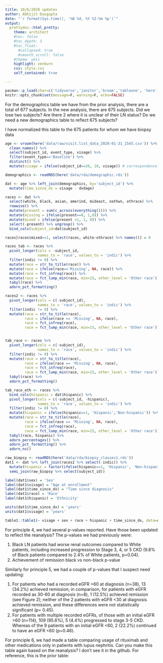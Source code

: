 ```yaml
---
title: 10/6/2020 updates
author: Abhijit Dasgupta
date: "`r format(Sys.time(), '%B %d, %Y %I:%m %p')`"
output:
  prettydoc::html_pretty:
    theme: architect
    #toc: false
    #toc_depth: 3
    #toc_float:
      #collapsed: true
      #smooth_scroll: false
    #theme: yeti
    highlight: zenburn
    css: style.css
    self_contained: true

---
```


```r
pacman::p_load(char=c('tidyverse','janitor','broom','tableone', 'here', 'vroom', 'table1'))
knitr::opts_chunk$set(message=F, warning=F, echo=FALSE)
```

::: {.query}
For the demographics table we have from the prior analysis, there are a total of 677 subjects. In the new analysis, there are 675 subjects. Did we lose two subjects? Are there 2 where it is unclear of their LN status? Do we need a new demographics table to reflect 675 subjects?
:::

I have normalized this table to the 675 patients for whom we have biopsy data

```r
age <- vroom(here('data/raw/visit.list_data_2020-01-31_1545.csv')) %>%
  clean_names() %>%
  select(subject_id, event_type, visage) %>%
  filter(event_type=='Baseline') %>%
  distinct() %>%
  mutate(visage = ifelse(subject_id==26, 10, visage)) # correspondence on 2020-08-14

demographics <- readRDS(here('data/rda/demographic.rds'))

dat <- age %>% left_join(demographics, by='subject_id') %>%
  mutate(time_since_dx = visage - dxdage)

races <- dat %>%
  select(white, black, asian, amerind, mideast, nathwn, othrace) %>%
  rowwise() %>%
  mutate(present = sum(c_across(everything()))) %>%
  mutate(missing = ifelse(present==0, 1,0)) %>%
  mutate(mixed = ifelse(present >1, 1, 0)) %>%
  select(-present) %>% ungroup() %>%
  bind_cols(subject_id=dat$subject_id)

races[races$mixed==1, select(races, white:othrace) %>% names()] = 0

races_tab <- races %>%
  pivot_longer(cols = -subject_id,
               names_to = 'race', values_to = 'indic') %>%
  filter(indic != 0) %>%
  mutate(race = str_to_title(race)) %>%
  mutate(race = ifelse(race=='Missing', NA, race)) %>%
  mutate(race = fct_infreq(race)) %>%
  mutate(race = fct_lump_min(race, min=15, other_level = 'Other race')) %>%
  tabyl(race) %>%
  adorn_pct_formatting()

races2 <- races %>%
  pivot_longer(cols = c(-subject_id),
               names_to = 'race', values_to = 'indic') %>%
  filter(indic != 0) %>%
  mutate(race = str_to_title(race),
         race = ifelse(race == 'Missing', NA, race),
         race = fct_infreq(race),
         race = fct_lump_min(race, min=15, other_level = 'Other race'))


tab_race <- races %>%
  pivot_longer(cols = c(-subject_id),
               names_to = 'race', values_to = 'indic') %>%
  filter(indic != 0) %>%
  mutate(race = str_to_title(race),
         race = ifelse(race == 'Missing', NA, race),
         race = fct_infreq(race),
         race = fct_lump_min(race, min=15, other_level = 'Other race')) %>%
  tabyl(race) %>%
  adorn_pct_formatting()

tab_race_eth <- races %>%
  bind_cols(hispanic = dat$hispanic) %>%
  pivot_longer(cols = c(-subject_id, -hispanic),
               names_to = 'race', values_to = 'indic') %>%
  filter(indic != 0) %>%
  mutate(hispanic = ifelse(hispanic==1, 'Hispanic','Non-hispanic')) %>%
  mutate(race = str_to_title(race),
         race = ifelse(race == 'Missing', NA, race),
         race = fct_infreq(race),
         race = fct_lump_min(race, min=15, other_level = 'Other race')) %>%
  tabyl(race, hispanic) %>%
  adorn_percentages() %>%
  adorn_pct_formatting() %>%
  adorn_ns()

raw_biopsy <- readRDS(here('data/rda/biopsy_classes1.rds'))
dat1 <- dat %>% left_join(races2 %>% select(-indic)) %>%
  mutate(hispanic = factor(ifelse(hispanic==1, 'Hispanic', 'Non-hispanic'))) %>% 
  semi_join(raw_biopsy %>% select(subject_id))

label(dat1$sex) = 'Sex'
label(dat1$visage) = "Age at enrollment"
label(dat1$time_since_dx) = "Time since diagnosis"
label(dat1$race) = 'Race'
label(dat1$hispanic) = 'Ethnicity'

units(dat1$time_since_dx) = 'years'
units(dat1$visage) = 'years'

table1::table1(~ visage + sex + race + hispanic + time_since_dx, data=dat1)

```

::: {.query}
For principle 4, we had several p-values reported. Have those been updated to reflect the reanalysis? The p-values we had previously were:

1.  Black LN patients had worse renal outcomes compared to White patients, including increased progression to Stage 3, 4, or 5 CKD (9.8% of Black patients compared to 2.4% of White patients, p=0.04).
1. Achievement of remission black vs non-black p-value 
:::


::: {.query}
Similarly for principle 5, we had a couple of p-values that I suspect need updating:

1. For patients who had a recorded eGFR >60 at diagnosis (n=38), 13 (34.2%) achieved remission; in comparison, for patients with eGFR recorded as 30-60 at diagnosis (n=8), 1 (12.5%) achieved remission (see Figure 2); neither of the 2 patients with eGFR <30 at diagnosis achieved remission, and these differences were not statistically significant (p= 0.45).
1. For patients with multiple recorded eGFRs, of those with an initial eGFR >60 (n=114), 109 (95.6%), 5 (4.4%) progressed to stage 3-5 CKD.  Whereas of the 9 patients with an initial eGFR <60, 2 (22.2%) continued to have an eGFR <60 (p=0.46). 
:::


::: {.query}
For principle 6, we had made a table comparing usage of rituximab and other medications only in patients with lupus nephritis. Can you make this table again based on the reanalysis? I don’t see it in the github. For reference, this is the prior table: 
:::

